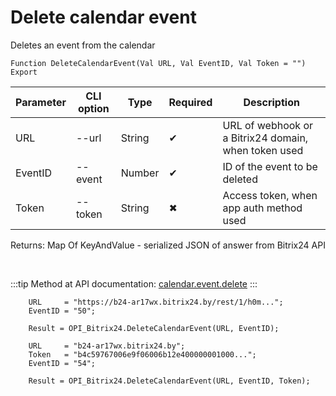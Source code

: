 ﻿---
sidebar_position: 4
---


# Delete calendar event
 Deletes an event from the calendar



`Function DeleteCalendarEvent(Val URL, Val EventID, Val Token = "") Export`

  | Parameter | CLI option | Type | Required | Description |
  |-|-|-|-|-|
  | URL | --url | String | &#x2714; | URL of webhook or a Bitrix24 domain, when token used |
  | EventID | --event | Number | &#x2714; | ID of the event to be deleted |
  | Token | --token | String | &#x2716; | Access token, when app auth method used |

  
  Returns:  Map Of KeyAndValue - serialized JSON of answer from Bitrix24 API

<br/>

:::tip
Method at API documentation: [calendar.event.delete](https://apidocs.bitrix24.ru/api-reference/calendar/calendar-event/calendar-event-delete.html)
:::
<br/>



```bsl title="1C:Enterprise/OneScript code example"
    URL     = "https://b24-ar17wx.bitrix24.by/rest/1/h0m...";
    EventID = "50";

    Result = OPI_Bitrix24.DeleteCalendarEvent(URL, EventID);

    URL     = "b24-ar17wx.bitrix24.by";
    Token   = "b4c59767006e9f06006b12e400000001000...";
    EventID = "54";

    Result = OPI_Bitrix24.DeleteCalendarEvent(URL, EventID, Token);
```
 




